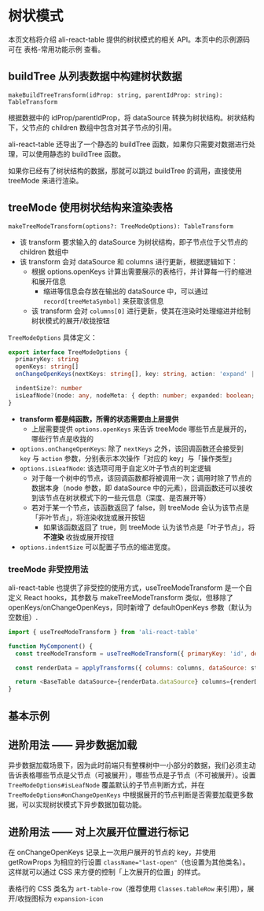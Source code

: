 
<Meta title="表格 / 常用功能 / 树状模式" />

# 树状模式

本页文档将介绍 ali-react-table 提供的树状模式的相关 API。本页中的示例源码可在 <LinkTo kind="表格 / 常用功能示例" story="树状表格">表格-常用功能示例</LinkTo> 查看。

## buildTree 从列表数据中构建树状数据

`makeBuildTreeTransform(idProp: string, parentIdProp: string): TableTransform`

根据数据中的 idProp/parentIdProp，将 dataSource 转换为树状结构。树状结构下，父节点的 children 数组中包含对其子节点的引用。

ali-react-table 还导出了一个静态的 buildTree 函数，如果你只需要对数据进行处理，可以使用静态的 buildTree 函数。

如果你已经有了树状结构的数据，那就可以跳过 buildTree 的调用，直接使用 treeMode 来进行渲染。

## treeMode 使用树状结构来渲染表格

`makeTreeModeTransform(options?: TreeModeOptions): TableTransform`

- 该 transform 要求输入的 dataSource 为树状结构，即子节点位于父节点的 children 数组中
- 该 transform 会对 dataSource 和 columns 进行更新，根据逻辑如下：
  - 根据 options.openKeys 计算出需要展示的表格行，并计算每一行的缩进和展开信息
    - 缩进等信息会存放在输出的 dataSource 中，可以通过 `record[treeMetaSymbol]` 来获取该信息
  - 该 transform 会对 `columns[0]` 进行更新，使其在渲染时处理缩进并绘制树状模式的展开/收拢按钮

`TreeModeOptions` 具体定义：

```typescript
export interface TreeModeOptions {
  primaryKey: string
  openKeys: string[]
  onChangeOpenKeys(nextKeys: string[], key: string, action: 'expand' | 'collapse'): void

  indentSize?: number
  isLeafNode?(node: any, nodeMeta: { depth: number; expanded: boolean; rowKey: string }): boolean
}
```

- **transform 都是纯函数，所需的状态需要由上层提供**
  - 上层需要提供 `options.openKeys` 来告诉 treeMode 哪些节点是展开的，哪些行节点是收拢的
- `options.onChangeOpenKeys`: 除了 `nextKeys` 之外，该回调函数还会接受到 `key` 与 `action` 参数，分别表示本次操作「对应的 key」与「操作类型」
- `options.isLeafNode`: 该选项可用于自定义叶子节点的判定逻辑
  - 对于每一个树中的节点，该回调函数都将被调用一次；调用时除了节点的数据本身（node 参数，即 dataSource 中的元素），回调函数还可以接收到该节点在树状模式下的一些元信息（深度、是否展开等）
  - 若对于某一个节点，该函数返回了 false，则 treeMode 会认为该节点是「非叶节点」，将渲染收拢或展开按钮
    - 如果该函数返回了 true，则 treeMode 认为该节点是「叶子节点」，将 **不渲染** 收拢或展开按钮
- `options.indentSize` 可以配置子节点的缩进宽度。

### treeMode 非受控用法

ali-react-table 也提供了非受控的使用方式，useTreeModeTransform 是一个自定义 React hooks，其参数与 makeTreeModeTransform 类似，但移除了 openKeys/onChangeOpenKeys，同时新增了 defaultOpenKeys 参数（默认为空数组）.

```javascript
import { useTreeModeTransform } from 'ali-react-table'

function MyComponent() {
  const treeModeTransform = useTreeModeTransform({ primaryKey: 'id', defaultOpenKeys: ['B2C'] })

  const renderData = applyTransforms({ columns: columns, dataSource: state.data }, treeModeTransform)

  return <BaseTable dataSource={renderData.dataSource} columns={renderData.columns} />
}
```

## 基本示例

<Canvas>
  <Story id="表格-常用功能示例--树状表格" />
</Canvas>

## 进阶用法 —— 异步数据加载

异步数据加载场景下，因为此时前端只有整棵树中一小部分的数据，我们必须主动告诉表格哪些节点是父节点（可被展开），哪些节点是子节点（不可被展开）。设置 `TreeModeOptions#isLeafNode` 覆盖默认的子节点判断方式，并在 `TreeModeOptions#onChangeOpenKeys` 中根据展开的节点判断是否需要加载更多数据，可以实现树状模式下异步数据加载功能。

<Canvas>
  <Story id="示例-表格交互-异步数据加载树状表格--异步数据加载树状表格" />
</Canvas>

## 进阶用法 —— 对上次展开位置进行标记

在 onChangeOpenKeys 记录上一次用户展开的节点的 key，并使用 getRowProps 为相应的行设置 `className="last-open"`（也设置为其他类名）。这样就可以通过 CSS 来方便的控制「上次展开的位置」的样式。

表格行的 CSS 类名为 `art-table-row`（推荐使用 `Classes.tableRow` 来引用），展开/收拢图标为 `expansion-icon`

<Canvas>
  <Story id="示例-表格交互-树状表格中的最近展开标记--树状表格中的最近展开标记" />
</Canvas>
